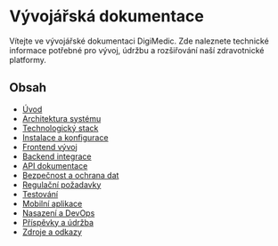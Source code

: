 # Vývojářská dokumentace

Vítejte ve vývojářské dokumentaci DigiMedic. Zde naleznete technické informace potřebné pro vývoj, údržbu a rozšiřování naší zdravotnické platformy.

## Obsah

- [Úvod](./uvod)
- [Architektura systému](./architektura-systemu)
- [Technologický stack](./technologicky-stack)
- [Instalace a konfigurace](./instalace-a-konfigurace)
- [Frontend vývoj](./frontend-vyvoj)
- [Backend integrace](./backend-integrace)
- [API dokumentace](./api-dokumentace)
- [Bezpečnost a ochrana dat](./bezpecnost-a-ochrana-dat)
- [Regulační požadavky](./regulacni-pozadavky)
- [Testování](./testovani)
- [Mobilní aplikace](./mobilni-aplikace)
- [Nasazení a DevOps](./nasazeni-a-devops)
- [Příspěvky a údržba](./prispevky-a-udrzba)
- [Zdroje a odkazy](./zdroje-a-odkazy)

